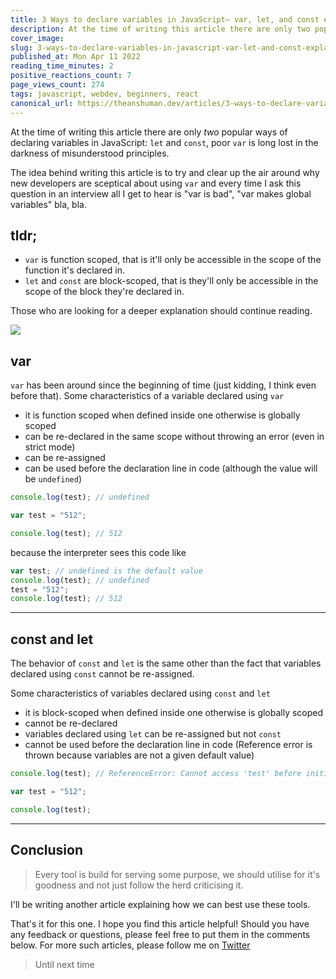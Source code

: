 ```yaml
---
title: 3 Ways to declare variables in JavaScript— var, let, and const explained
description: At the time of writing this article there are only two popular ways of declaring variables in...
cover_image:
slug: 3-ways-to-declare-variables-in-javascript-var-let-and-const-explained-45am
published_at: Mon Apr 11 2022
reading_time_minutes: 2
positive_reactions_count: 7
page_views_count: 274
tags: javascript, webdev, beginners, react
canonical_url: https://theanshuman.dev/articles/3-ways-to-declare-variables-in-javascript-var-let-and-const-explained-45am
---
```


At the time of writing this article there are only _two_ popular ways of declaring variables in JavaScript: `let` and `const`, poor `var` is long lost in the darkness of misunderstood principles.

The idea behind writing this article is to try and clear up the air around why new developers are sceptical about using `var` and every time I ask this question in an interview all I get to hear is "var is bad", "var makes global variables" bla, bla.

## tldr;

- `var` is function scoped, that is it'll only be accessible in the scope of the function it's declared in.
- `let` and `const` are block-scoped, that is they'll only be accessible in the scope of the block they're declared in.

Those who are looking for a deeper explanation should continue reading.

<img
  className="w-96 h-96"
  src="https://media.giphy.com/media/3oKIPbNb1vWdftiVLq/giphy.gif"
/>

## var

`var` has been around since the beginning of time (just kidding, I think even before that). Some characteristics of a variable declared using `var`

- it is function scoped when defined inside one otherwise is globally scoped
- can be re-declared in the same scope without throwing an error (even in strict mode)
- can be re-assigned
- can be used before the declaration line in code (although the value will be `undefined`)

```ts
console.log(test); // undefined

var test = "512";

console.log(test); // 512
```

because the interpreter sees this code like

```ts
var test; // undefined is the default value
console.log(test); // undefined
test = "512";
console.log(test); // 512
```

---

## const and let

The behavior of `const` and `let` is the same other than the fact that variables declared using `const` cannot be re-assigned.

Some characteristics of variables declared using `const` and `let`

- it is block-scoped when defined inside one otherwise is globally scoped
- cannot be re-declared
- variables declared using `let` can be re-assigned but not `const`
- cannot be used before the declaration line in code (Reference error is thrown because variables are not a given default value)

```ts
console.log(test); // ReferenceError: Cannot access 'test' before initialization

var test = "512";

console.log(test);
```

---

## Conclusion

> Every tool is build for serving some purpose, we should utilise for it's goodness and not just follow the herd criticising it.

I'll be writing another article explaining how we can best use these tools.

That's it for this one. I hope you find this article helpful! Should you have any feedback or questions, please feel free to put them in the comments below. For more such articles, please follow me on [Twitter](https://x.com/sun_anshuman)

> Until next time
